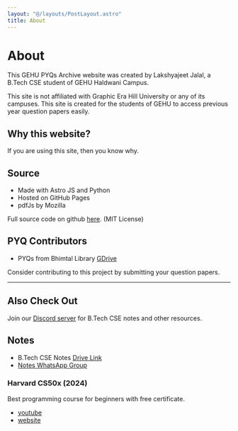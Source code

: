 ```yaml
---
layout: "@/layouts/PostLayout.astro"
title: About
---
```

# About

This GEHU PYQs Archive website was created by Lakshyajeet Jalal, a B.Tech CSE
student of GEHU Haldwani Campus.

This site is not affiliated with Graphic Era Hill University or any of its
campuses. This site is created for the students of GEHU to access previous year
question papers easily.

## Why this website?

If you are using this site, then you know why.

## Source

- Made with Astro JS and Python
- Hosted on GitHub Pages
- pdfJs by Mozilla

Full source code on github [here](https://github.com/adityapandey-dev/GEHU). (MIT
License)

## PYQ Contributors

- PYQs from Bhimtal Library
  [GDrive](https://drive.google.com/drive/folders/1pRpVF6vs7-EFgUBcVXgcxmHswz1MeM7a)


<Contributors />

Consider contributing to this project by submitting your question papers.

---

## Also Check Out

Join our [Discord server](https://discord.gg/u5QVwjKWWf) for B.Tech CSE notes
and other resources.

## Notes

- B.Tech CSE Notes [Drive Link](https://bit.ly/btechcsenotes)
- [Notes WhatsApp Group](https://whatsapp.com/channel/0029VaF8dCJAu3aFznmMXb2r)

### Harvard CS50x (2024)

Best programming course for beginners with free certificate.

- [youtube](https://www.youtube.com/playlist?list=PLhQjrBD2T381WAHyx1pq-sBfykqMBI7V4)
- [website](https://cs50.harvard.edu/x/2024/)
